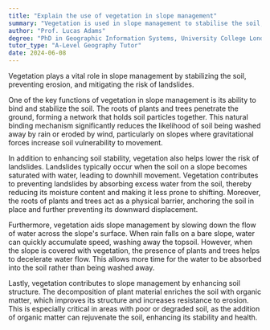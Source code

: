 ```yaml
---
title: "Explain the use of vegetation in slope management"
summary: "Vegetation is used in slope management to stabilise the soil, prevent erosion and reduce the risk of landslides."
author: "Prof. Lucas Adams"
degree: "PhD in Geographic Information Systems, University College London"
tutor_type: "A-Level Geography Tutor"
date: 2024-06-08
---
```


Vegetation plays a vital role in slope management by stabilizing the soil, preventing erosion, and mitigating the risk of landslides.

One of the key functions of vegetation in slope management is its ability to bind and stabilize the soil. The roots of plants and trees penetrate the ground, forming a network that holds soil particles together. This natural binding mechanism significantly reduces the likelihood of soil being washed away by rain or eroded by wind, particularly on slopes where gravitational forces increase soil vulnerability to movement.

In addition to enhancing soil stability, vegetation also helps lower the risk of landslides. Landslides typically occur when the soil on a slope becomes saturated with water, leading to downhill movement. Vegetation contributes to preventing landslides by absorbing excess water from the soil, thereby reducing its moisture content and making it less prone to shifting. Moreover, the roots of plants and trees act as a physical barrier, anchoring the soil in place and further preventing its downward displacement.

Furthermore, vegetation aids slope management by slowing down the flow of water across the slope's surface. When rain falls on a bare slope, water can quickly accumulate speed, washing away the topsoil. However, when the slope is covered with vegetation, the presence of plants and trees helps to decelerate water flow. This allows more time for the water to be absorbed into the soil rather than being washed away.

Lastly, vegetation contributes to slope management by enhancing soil structure. The decomposition of plant material enriches the soil with organic matter, which improves its structure and increases resistance to erosion. This is especially critical in areas with poor or degraded soil, as the addition of organic matter can rejuvenate the soil, enhancing its stability and health.
    